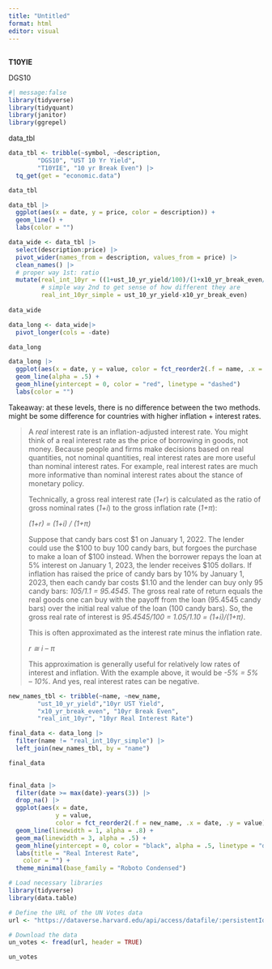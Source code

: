 ```yaml
---
title: "Untitled"
format: html
editor: visual
---
```


## 

**T10YIE**

DGS10

```r
#| message:false
library(tidyverse)
library(tidyquant)
library(janitor)
library(ggrepel)
```

data_tbl

```r
data_tbl <- tribble(~symbol, ~description,
        "DGS10", "UST 10 Yr Yield",
        "T10YIE", "10 yr Break Even") |> 
  tq_get(get = "economic.data")

data_tbl 
```

```r
data_tbl |> 
  ggplot(aes(x = date, y = price, color = description)) +
  geom_line() +
  labs(color = "")
```

```r
data_wide <- data_tbl |> 
  select(description:price) |> 
  pivot_wider(names_from = description, values_from = price) |> 
  clean_names() |> 
  # proper way 1st: ratio
  mutate(real_int_10yr = ((1+ust_10_yr_yield/100)/(1+x10_yr_break_even/100)-1) * 100,
         # simple way 2nd to get sense of how different they are
         real_int_10yr_simple = ust_10_yr_yield-x10_yr_break_even) 
  
data_wide
```

```r
data_long <- data_wide|> 
  pivot_longer(cols = -date) 

data_long
```

```r
data_long |> 
  ggplot(aes(x = date, y = value, color = fct_reorder2(.f = name, .x = date, .y = value))) +
  geom_line(alpha = .5) +
  geom_hline(yintercept = 0, color = "red", linetype = "dashed")
  labs(color = "")

```

Takeaway: at these levels, there is no difference between the two methods. might be some difference for countries with higher inflation + interest rates.

> A *real* interest rate is an inflation-adjusted interest rate. You might think of a real interest rate as the price of borrowing in goods, not money. Because people and firms make decisions based on real quantities, not nominal quantities, real interest rates are more useful than nominal interest rates. For example, real interest rates are much more informative than nominal interest rates about the stance of monetary policy.
>
> Technically, a gross real interest rate (*1+r*) is calculated as the ratio of gross nominal rates (*1+i*) to the gross inflation rate (*1+π*):
>
> *(1+r) = (1+i) / (1+π)*
>
> Suppose that candy bars cost \$1 on January 1, 2022. The lender could use the \$100 to buy 100 candy bars, but forgoes the purchase to make a loan of \$100 instead. When the borrower repays the loan at 5% interest on January 1, 2023, the lender receives \$105 dollars. If inflation has raised the price of candy bars by 10% by January 1, 2023, then each candy bar costs \$1.10 and the lender can buy only 95 candy bars: *105/1.1 = 95.4545*. The gross real rate of return equals the real goods one can buy with the payoff from the loan (95.4545 candy bars) over the initial real value of the loan (100 candy bars). So, the gross real rate of interest is *95.4545/100 = 1.05/1.10 = (1+i)/(1+π)*.
>
> This is often approximated as the interest rate minus the inflation rate.
>
> *r ≅ i -- π*
>
> This approximation is generally useful for relatively low rates of interest and inflation. With the example above, it would be *-5% = 5% -- 10%*. And yes, real interest rates can be negative.

```r
new_names_tbl <- tribble(~name, ~new_name,
        "ust_10_yr_yield","10yr UST Yield",
        "x10_yr_break_even", "10yr Break Even",
        "real_int_10yr", "10yr Real Interest Rate")
```

```r
final_data <- data_long |> 
  filter(name != "real_int_10yr_simple") |> 
  left_join(new_names_tbl, by = "name") 

final_data 
  
```

```r
final_data |> 
  filter(date >= max(date)-years(3)) |> 
  drop_na() |> 
  ggplot(aes(x = date, 
             y = value, 
             color = fct_reorder2(.f = new_name, .x = date, .y = value))) +
  geom_line(linewidth = 1, alpha = .8) +
  geom_ma(linewidth = 3, alpha = .5) +
  geom_hline(yintercept = 0, color = "black", alpha = .5, linetype = "dashed") +
  labs(title = "Real Interest Rate",
    color = "") +
  theme_minimal(base_family = "Roboto Condensed")
```

```r
# Load necessary libraries
library(tidyverse)
library(data.table)

# Define the URL of the UN Votes data
url <- "https://dataverse.harvard.edu/api/access/datafile/:persistentId?persistentId=doi:10.7910/DVN/1TKMUP/J6WZLO"

# Download the data
un_votes <- fread(url, header = TRUE)

un_votes
```

